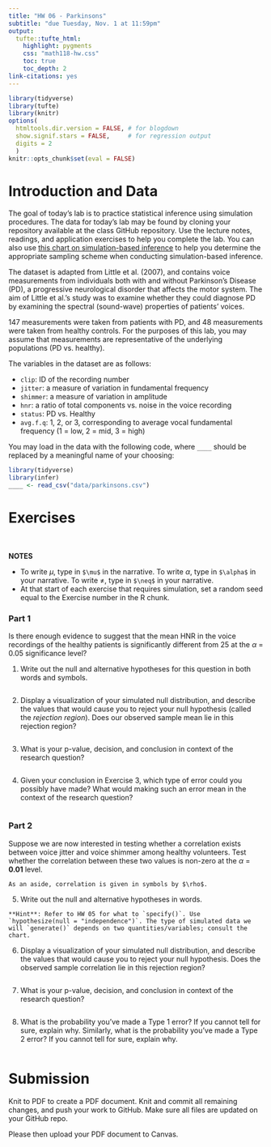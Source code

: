 ```yaml
---
title: "HW 06 - Parkinsons"
subtitle: "due Tuesday, Nov. 1 at 11:59pm"
output: 
  tufte::tufte_html:
    highlight: pygments
    css: "math118-hw.css"
    toc: true
    toc_depth: 2
link-citations: yes
---
```


```r
library(tidyverse)
library(tufte)
library(knitr)
options(
  htmltools.dir.version = FALSE, # for blogdown
  show.signif.stars = FALSE,     # for regression output
  digits = 2
  )
knitr::opts_chunk$set(eval = FALSE)
```

# Introduction and Data

The goal of today's lab is to practice statistical inference using
simulation procedures. The data for today's lab may be found by cloning your repository available at the class GitHub repository. Use the lecture notes, readings, and application exercises to help you complete the lab. You can also use [this chart on simulation-based inference](img/06-parkinsons/sim-inference-chart.png) to help you determine the appropriate sampling scheme when conducting simulation-based inference.

The dataset is adapted from Little et al. (2007), and contains voice 
measurements from individuals both with and without Parkinson's Disease (PD), a progressive neurological disorder that affects the motor system. The aim of Little et al.'s study was to examine whether they could diagnose PD by examining the spectral (sound-wave) properties of patients' voices.

147 measurements were taken from patients with PD, and 48 measurements were
taken from healthy controls. For the purposes of this lab, you may assume that measurements are representative of the underlying populations (PD vs. healthy).

The variables in the dataset are as follows:

- `clip`: ID of the recording number
- `jitter`: a measure of variation in fundamental frequency
- `shimmer`: a measure of variation in amplitude
- `hnr`: a ratio of total components vs. noise in the voice recording
- `status`: PD vs. Healthy
- `avg.f.q`: 1, 2, or 3, corresponding to average vocal fundamental frequency 
(1 = low, 2 = mid, 3 = high)

You may load in the data with the following code, where `____` should be
replaced by a meaningful name of your choosing:

```r
library(tidyverse)
library(infer)
____ <- read_csv("data/parkinsons.csv")
```

# Exercises

<br> 

<div class = "commit">
<b>NOTES</b>
<ul>
  <li>To write $\mu$, type in `$\mu$` in the narrative. To write $\alpha$, type in `$\alpha$` in your narrative. To write $\neq$, type in `$\neq$` in your narrative.</li>
  <li>At that start of each exercise that requires simulation, set a random seed equal to the Exercise number in the R chunk.</li>
</ul>
</div>


### Part 1 

Is there enough evidence to suggest that the mean HNR in the voice recordings of the healthy patients is significantly different from 25 at the $\alpha$ = 0.05 significance level? 

1. Write out the null and alternative hypotheses for this question in both
words and symbols. 

```marginfigure
```

2. Display a visualization of your simulated null distribution, and describe the values that would cause you to reject your null hypothesis (called the *rejection region*). Does our observed sample mean lie in this rejection region?

```marginfigure
```

3. What is your p-value, decision, and conclusion in context of the
research question?

```marginfigure
```

4. Given your conclusion in Exercise 3, which type of error could you possibly have made? What would making such an error mean in the context of the research question?

```marginfigure
```


<!-- ### Part 2 -->

<!-- Researchers suspect that patients with PD are less able to control their vocal muscles, and thus may have a different HNR (tonal component to noise ratio)  compared to healthy volunteers. Thus, they are interested in whether the mean HNR in voice recordings among patients with PD is statistically significantly different from 24.7 at the 0.05 significance level.  -->


<!-- 5. Write out the null and alternative hypotheses for this question in both -->
<!-- words and symbols.  -->

<!-- ```{marginfigure} -->
<!-- ``` -->

<!-- 6. Display a visualization of your simulated null distribution, and describe the values that fall into the rejection region. Does our observed sample mean lie in this rejection region? -->

<!-- ```{marginfigure} -->
<!-- ``` -->

<!-- 7. What is your p-value, decision, and conclusion in context of the -->
<!-- research question? -->

<!-- ```{marginfigure} -->
<!-- ``` -->

<!-- 8. Given your conclusion in Exercise 6, which type of error could you possibly have made? What would making such an error mean in the context of the research question? -->

<!-- ```{marginfigure} -->
<!-- ``` -->

### Part 2

Suppose we are now interested in testing whether a correlation exists between voice jitter and voice shimmer among healthy volunteers. Test whether the correlation between these two values is non-zero at the $\alpha$  = **0.01** level. 

```marginfigure
As an aside, correlation is given in symbols by $\rho$.
```

5. Write out the null and alternative hypotheses in words. 

```marginfigure
**Hint**: Refer to HW 05 for what to `specify()`. Use
`hypothesize(null = "independence")`. The type of simulated data we will `generate()` depends on two quantities/variables; consult the chart.
```

6. Display a visualization of your simulated null distribution, and describe the values that would cause you to reject your null hypothesis. Does the observed sample correlation lie in this rejection region?

```marginfigure
```

7. What is your p-value, decision, and conclusion in context of the
research question?

```marginfigure
```

8. What is the probability you've made a Type 1 error? If you cannot tell for sure, explain why. Similarly, what is the probability you've made a Type 2 error? If you cannot tell for sure, explain why.

```marginfigure
```

# Submission

Knit to PDF to create a PDF document. Knit and commit all remaining changes, and push your work to GitHub. Make sure all files are updated on your GitHub repo.

Please then upload your PDF document to Canvas.